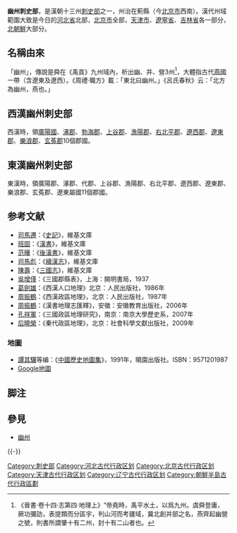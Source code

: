 {{Otheruses|subject=漢代幽州刺史部的行政區劃變遷史|other=歷史上的幽州|幽州}}

'''幽州刺史部'''，是漢朝十三州[[刺史部|刺史部]]之一，州治在薊縣（今[[北京市|北京市]]西南）。漢代州域範圍大致是今日的[[河北省|河北省]]北部，[[北京市|北京市]]全部，[[天津市|天津市]]、[[遼寧省|遼寧省]]、[[吉林省|吉林省]]各一部分，[[北朝鮮|北朝鮮]]大部分。

== 名稱由來 ==
「幽州」，傳說是舜在《禹貢》九州域內，析出幽、并、營3州<ref>《晉書·卷十四·志第四·地理上》“帝堯時，禹平水土，以爲九州。虞舜登庸，厥功彌劭，表提類而分區宇，判山河而考疆域，冀北創并部之名，燕齊起幽營之號，則書所謂肇十有二州，封十有二山者也。</ref>，大體指古代[[燕國|燕國]]一帶（含遼東及遼西）。《周禮·職方》載：「東北曰幽州。」《呂氏春秋》云：「北方為幽州，燕也。」

== 西漢幽州刺史部 ==
西漢時，領[[廣陽國|廣陽國]]、[[涿郡|涿郡]]、[[勃海郡|勃海郡]]、[[上谷郡|上谷郡]]、[[漁陽郡|漁陽郡]]、[[右北平郡|右北平郡]]、[[遼西郡|遼西郡]]、[[遼東郡|遼東郡]]、[[樂浪郡|樂浪郡]]、[[玄菟郡|玄菟郡]]10個郡國。

== 東漢幽州刺史部 ==
東漢時，領廣陽郡、涿郡、代郡、上谷郡、漁陽郡、右北平郡、遼西郡、遼東郡、樂浪郡、玄菟郡、遼東屬國11個郡國。

== 参考文献 ==
*[[司馬遷|司馬遷]]：《[[史記|史記]]》，維基文庫
*[[班固|班固]]：《[[漢書|漢書]]》，維基文庫
*[[范晔_(刘宋)|范曄]]：《[[後漢書|後漢書]]》，維基文庫
*[[司馬彪|司馬彪]]：《[[續漢志|續漢志]]》，維基文庫
*[[陳壽|陳壽]]：《[[三國志|三國志]]》，維基文庫
*[[吳增僅|吳增僅]]：《三國郡縣表》，上海：開明書局，1937
*[[葛劍雄|葛劍雄]]：《西漢人口地理》北京：人民出版社，1986年
*[[周振鶴|周振鶴]]：《西漢政區地理》，北京：人民出版社，1987年
*[[周振鶴|周振鶴]]：《漢書地理志匯釋》，安徽：安徽教育出版社，2006年
*[[孔祥軍|孔祥軍]]：《三國政區地理研究》，南京：南京大學歷史系，2007年
*[[后曉榮|后曉榮]]：《秦代政區地理》，北京：社會科學文獻出版社，2009年

=== 地圖 ===
* [[譚其驤|譚其驤]]等编：《[[中國歷史地圖集|中國歷史地圖集]]》，1991年，曉園出版社。ISBN：9571201987
* [http://maps.google.ca/maps?hl=zh-TW&tab=ll Google地圖]{{Dead link}}

== 脚注 ==
<div class="references-small">
<references/>
</div>
== 參見 ==
* [[幽州|幽州]]

{{-}}
{{西汉行政区划|nocat}}
{{東漢行政區劃|nocat}}
[[Category:刺史部|Category:刺史部]]
[[Category:河北古代行政区划|Category:河北古代行政区划]]
[[Category:北京古代行政区划|Category:北京古代行政区划]]
[[Category:天津古代行政区划|Category:天津古代行政区划]]
[[Category:辽宁古代行政区划|Category:辽宁古代行政区划]]
[[Category:朝鮮半島古代行政區劃|Category:朝鮮半島古代行政區劃]]